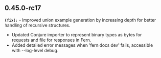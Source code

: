 ## 0.45.0-rc17
**`(fix):`** - Improved union example generation by increasing depth for better handling of recursive structures.
- Updated Conjure importer to represent binary types as bytes for requests and file for responses in Fern.
- Added detailed error messages when 'fern docs dev' fails, accessible with --log-level debug.


